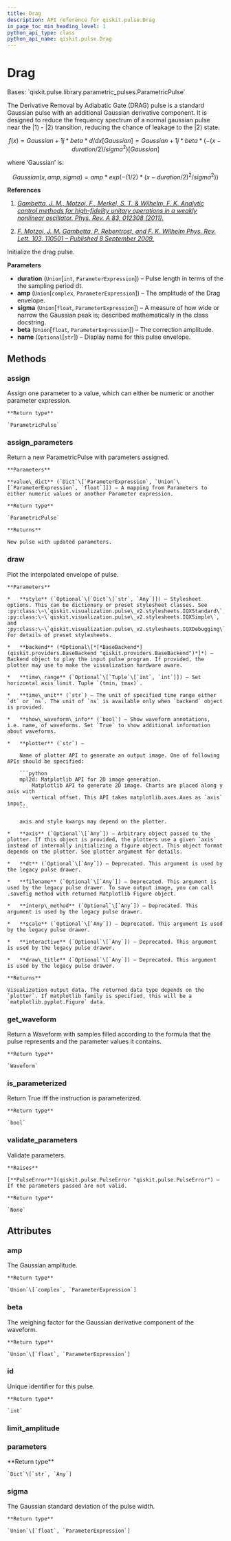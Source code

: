 ```yaml
---
title: Drag
description: API reference for qiskit.pulse.Drag
in_page_toc_min_heading_level: 1
python_api_type: class
python_api_name: qiskit.pulse.Drag
---
```


# Drag

<Class id="qiskit.pulse.Drag" isDedicatedPage={true} github="https://github.com/qiskit/qiskit/tree/stable/0.18/qiskit/pulse/library/parametric_pulses.py" signature="Drag(duration, amp, sigma, beta, name=None)" modifiers="class">
  Bases: `qiskit.pulse.library.parametric_pulses.ParametricPulse`

  The Derivative Removal by Adiabatic Gate (DRAG) pulse is a standard Gaussian pulse with an additional Gaussian derivative component. It is designed to reduce the frequency spectrum of a normal gaussian pulse near the $|1\rangle$ - $|2\rangle$ transition, reducing the chance of leakage to the $|2\rangle$ state.

$$
f(x) = Gaussian + 1j * beta * d/dx [Gaussian]
= Gaussian + 1j * beta * (-(x - duration/2) / sigma^2) [Gaussian]
$$

  where ‘Gaussian’ is:

$$
Gaussian(x, amp, sigma) = amp * exp( -(1/2) * (x - duration/2)^2 / sigma^2) )
$$

  **References**

  1.  [*Gambetta, J. M., Motzoi, F., Merkel, S. T. & Wilhelm, F. K. Analytic control methods for high-fidelity unitary operations in a weakly nonlinear oscillator. Phys. Rev. A 83, 012308 (2011).*](https://link.aps.org/doi/10.1103/PhysRevA.83.012308)

  2.  [*F. Motzoi, J. M. Gambetta, P. Rebentrost, and F. K. Wilhelm Phys. Rev. Lett. 103, 110501 – Published 8 September 2009.*](https://link.aps.org/doi/10.1103/PhysRevLett.103.110501)

  Initialize the drag pulse.

  **Parameters**

  *   **duration** (`Union`\[`int`, `ParameterExpression`]) – Pulse length in terms of the the sampling period dt.
  *   **amp** (`Union`\[`complex`, `ParameterExpression`]) – The amplitude of the Drag envelope.
  *   **sigma** (`Union`\[`float`, `ParameterExpression`]) – A measure of how wide or narrow the Gaussian peak is; described mathematically in the class docstring.
  *   **beta** (`Union`\[`float`, `ParameterExpression`]) – The correction amplitude.
  *   **name** (`Optional`\[`str`]) – Display name for this pulse envelope.

  ## Methods

  <span id="qiskit-pulse-drag-assign" />

  ### assign

  <Function id="qiskit.pulse.Drag.assign" signature="Drag.assign(parameter, value)">
    Assign one parameter to a value, which can either be numeric or another parameter expression.

    **Return type**

    `ParametricPulse`
  </Function>

  <span id="qiskit-pulse-drag-assign-parameters" />

  ### assign\_parameters

  <Function id="qiskit.pulse.Drag.assign_parameters" signature="Drag.assign_parameters(value_dict)">
    Return a new ParametricPulse with parameters assigned.

    **Parameters**

    **value\_dict** (`Dict`\[`ParameterExpression`, `Union`\[`ParameterExpression`, `float`]]) – A mapping from Parameters to either numeric values or another Parameter expression.

    **Return type**

    `ParametricPulse`

    **Returns**

    New pulse with updated parameters.
  </Function>

  <span id="qiskit-pulse-drag-draw" />

  ### draw

  <Function id="qiskit.pulse.Drag.draw" signature="Drag.draw(dt=None, style=None, filename=None, interp_method=None, scale=None, interactive=None, draw_title=None, backend=None, time_range=None, time_unit='dt', show_waveform_info=True, plotter='mpl2d', axis=None)">
    Plot the interpolated envelope of pulse.

    **Parameters**

    *   **style** (`Optional`\[`Dict`\[`str`, `Any`]]) – Stylesheet options. This can be dictionary or preset stylesheet classes. See :py:class:\~\`qiskit.visualization.pulse\_v2.stylesheets.IQXStandard\`, :py:class:\~\`qiskit.visualization.pulse\_v2.stylesheets.IQXSimple\`, and :py:class:\~\`qiskit.visualization.pulse\_v2.stylesheets.IQXDebugging\` for details of preset stylesheets.

    *   **backend** (*Optional\[*[*BaseBackend*](qiskit.providers.BaseBackend "qiskit.providers.BaseBackend")*]*) – Backend object to play the input pulse program. If provided, the plotter may use to make the visualization hardware aware.

    *   **time\_range** (`Optional`\[`Tuple`\[`int`, `int`]]) – Set horizontal axis limit. Tuple `(tmin, tmax)`.

    *   **time\_unit** (`str`) – The unit of specified time range either `dt` or `ns`. The unit of `ns` is available only when `backend` object is provided.

    *   **show\_waveform\_info** (`bool`) – Show waveform annotations, i.e. name, of waveforms. Set `True` to show additional information about waveforms.

    *   **plotter** (`str`) –

        Name of plotter API to generate an output image. One of following APIs should be specified:

        ```python
        mpl2d: Matplotlib API for 2D image generation.
            Matplotlib API to generate 2D image. Charts are placed along y axis with
            vertical offset. This API takes matplotlib.axes.Axes as `axis` input.
        ```

        axis and style kwargs may depend on the plotter.

    *   **axis** (`Optional`\[`Any`]) – Arbitrary object passed to the plotter. If this object is provided, the plotters use a given `axis` instead of internally initializing a figure object. This object format depends on the plotter. See plotter argument for details.

    *   **dt** (`Optional`\[`Any`]) – Deprecated. This argument is used by the legacy pulse drawer.

    *   **filename** (`Optional`\[`Any`]) – Deprecated. This argument is used by the legacy pulse drawer. To save output image, you can call .savefig method with returned Matplotlib Figure object.

    *   **interp\_method** (`Optional`\[`Any`]) – Deprecated. This argument is used by the legacy pulse drawer.

    *   **scale** (`Optional`\[`Any`]) – Deprecated. This argument is used by the legacy pulse drawer.

    *   **interactive** (`Optional`\[`Any`]) – Deprecated. This argument is used by the legacy pulse drawer.

    *   **draw\_title** (`Optional`\[`Any`]) – Deprecated. This argument is used by the legacy pulse drawer.

    **Returns**

    Visualization output data. The returned data type depends on the `plotter`. If matplotlib family is specified, this will be a `matplotlib.pyplot.Figure` data.
  </Function>

  <span id="qiskit-pulse-drag-get-waveform" />

  ### get\_waveform

  <Function id="qiskit.pulse.Drag.get_waveform" signature="Drag.get_waveform()">
    Return a Waveform with samples filled according to the formula that the pulse represents and the parameter values it contains.

    **Return type**

    `Waveform`
  </Function>

  <span id="qiskit-pulse-drag-is-parameterized" />

  ### is\_parameterized

  <Function id="qiskit.pulse.Drag.is_parameterized" signature="Drag.is_parameterized()">
    Return True iff the instruction is parameterized.

    **Return type**

    `bool`
  </Function>

  <span id="qiskit-pulse-drag-validate-parameters" />

  ### validate\_parameters

  <Function id="qiskit.pulse.Drag.validate_parameters" signature="Drag.validate_parameters()">
    Validate parameters.

    **Raises**

    [**PulseError**](qiskit.pulse.PulseError "qiskit.pulse.PulseError") – If the parameters passed are not valid.

    **Return type**

    `None`
  </Function>

  ## Attributes

  ### amp

  <Attribute id="qiskit.pulse.Drag.amp">
    The Gaussian amplitude.

    **Return type**

    `Union`\[`complex`, `ParameterExpression`]
  </Attribute>

  ### beta

  <Attribute id="qiskit.pulse.Drag.beta">
    The weighing factor for the Gaussian derivative component of the waveform.

    **Return type**

    `Union`\[`float`, `ParameterExpression`]
  </Attribute>

  ### id

  <Attribute id="qiskit.pulse.Drag.id">
    Unique identifier for this pulse.

    **Return type**

    `int`
  </Attribute>

  ### limit\_amplitude

  <Attribute id="qiskit.pulse.Drag.limit_amplitude" attributeValue="True" />

  ### parameters

  <Attribute id="qiskit.pulse.Drag.parameters">
    **Return type**

    `Dict`\[`str`, `Any`]
  </Attribute>

  ### sigma

  <Attribute id="qiskit.pulse.Drag.sigma">
    The Gaussian standard deviation of the pulse width.

    **Return type**

    `Union`\[`float`, `ParameterExpression`]
  </Attribute>
</Class>

